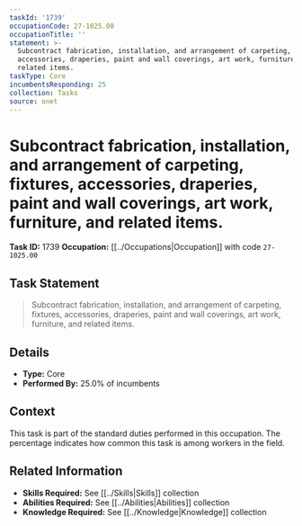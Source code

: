 ```yaml
---
taskId: '1739'
occupationCode: 27-1025.00
occupationTitle: ''
statement: >-
  Subcontract fabrication, installation, and arrangement of carpeting, fixtures,
  accessories, draperies, paint and wall coverings, art work, furniture, and
  related items.
taskType: Core
incumbentsResponding: 25
collection: Tasks
source: onet
---
```

# Subcontract fabrication, installation, and arrangement of carpeting, fixtures, accessories, draperies, paint and wall coverings, art work, furniture, and related items.

**Task ID:** 1739
**Occupation:** [[../Occupations|Occupation]] with code `27-1025.00`

## Task Statement

> Subcontract fabrication, installation, and arrangement of carpeting, fixtures, accessories, draperies, paint and wall coverings, art work, furniture, and related items.

## Details

- **Type:** Core
- **Performed By:** 25.0% of incumbents

## Context

This task is part of the standard duties performed in this occupation. The percentage indicates how common this task is among workers in the field.

## Related Information

- **Skills Required:** See [[../Skills|Skills]] collection
- **Abilities Required:** See [[../Abilities|Abilities]] collection
- **Knowledge Required:** See [[../Knowledge|Knowledge]] collection
